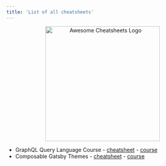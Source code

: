 ```yaml
---
title: 'List of all cheatsheets'
---
```


<div align="center">
  <img
    height="300"
    width="300"
    alt="Awesome Cheatsheets Logo"
    src="https://raw.githubusercontent.com/laurosilvacom/awesomecheatsheets/master/static/icon.png"
    align="center"
  />
</div>

- GraphQL Query Language Course - [cheatsheet](/GraphQL-Query-Language) - [course](https://egghead.io/courses/graphql-query-language)
- Composable Gatsby Themes - [cheatsheet](/Composable-Gatsby-Themes) - [course](https://egghead.io/courses/composable-gatsby-themes)
